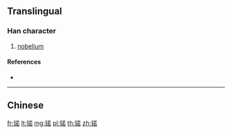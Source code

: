 {{character info/new}}
{{also|鍩}}
==Translingual==

===Han character===
{{Han char|rn=167|rad=钅|as=08|sn=13|four=|canj=CTKR,OPTKR,XCTKR}}

# [[nobelium]]

====References====
* {{Han ref|kx=1328.061|hdz=64214.170|uh=9518|ud=38168}}

----

==Chinese==
{{zh-see|鍩}}

[[fr:锘]]
[[lt:锘]]
[[mg:锘]]
[[pl:锘]]
[[th:锘]]
[[zh:锘]]